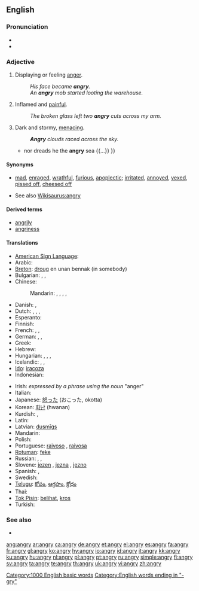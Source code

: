 ==English==

===Pronunciation===
* {{IPA|/ˈæŋ.gri/}}
* {{audio|en-us-angry.ogg|Audio (US)}}

===Adjective===
{{en-adj|angr|ier}}

# Displaying or feeling [[anger]].
#: ''His face became '''angry'''.''
#: ''An '''angry''' mob started looting the warehouse.''
# {{context|said about a wound or a rash}} Inflamed and [[painful]].
#: ''The broken glass left two '''angry''' cuts across my arm.''
# {{figurative|said about the sky or the sea}} Dark and stormy, [[menacing]].
#: '''''Angry''' clouds raced across the sky.''
#* {{quote-book|1756|[[w:Christopher Smart|Christopher Smart]]|3=[http://books.google.com/books?id=fnpYmCFiZlcC The Book of the Epodes]|chapter=Ode II|by=[[w:Horace|Horace]]
|passage={{...}} nor dreads he the '''angry''' sea {{...}} }}

====Synonyms====
* {{sense|displaying anger}} [[mad]], [[enraged]], [[wrathful]], [[furious]], [[apoplectic]]; [[irritated]], [[annoyed]], [[vexed]], [[pissed off]], [[cheesed off]]
* See also [[Wikisaurus:angry]]

====Derived terms====
* [[angrily]]
* [[angriness]]

====Translations====
{{trans-top|displaying anger}}
* [[American Sign Language]]: {{tø|ase|Claw5@NearNose-PalmBack}}
* Arabic: {{t|ar|غاضب|tr=ghāDib|sc=Arab}}
* [[Breton]]: [[droug]] en unan bennak (in somebody)
* Bulgarian: {{t+|bg|ядосан|m|sc=Cyrl}},  {{t|bg|разгневен|sc=Cyrl}},  {{t+|bg|сърдит|sc=Cyrl}}
* Chinese:
*: Mandarin: {{t-|cmn|恼怒|sc=Hani|xs=Mandarin}},  {{t-|cmn|恼怒|tr=nǎonù|sc=Hani|xs=Mandarin}},  {{t-|cmn|忿怒|tr=fènnù|sc=Hani|xs=Mandarin}},  {{t-|cmn|生氣|sc=Hani|xs=Mandarin}},  {{t-|cmn|生气|tr=shēngqì|sc=Hani|xs=Mandarin}}
* Danish: {{t-|da|vred}}, {{t-|da|sur}}
* Dutch: {{t+|nl|kwaad}}, {{t-|nl|kwade}}, {{t+|nl|boos}}, {{t-|nl|boze}}
* Esperanto: {{t-|eo|kolera|xs=Esperanto}}
* Finnish: {{t+|fi|vihainen}}
* French: {{t+|fr|fâché|m}}, {{t+|fr|fâchée|f}}, {{t-|fr|en colère}}
* German: {{t-|de|verärgert}},  {{t+|de|zornig}},  {{t+|de|böse}}
* Greek: {{t+|el|θυμωμένος|m|tr=thimoménos|sc=Grek}}
* Hebrew: {{he-translation|סר|sar}}
* Hungarian: {{t+|hu|haragos}}, {{t+|hu|dühös}}, {{t+|hu|mérges}},  {{t|hu|bősz}}
* Icelandic: {{t+|is|reiður|m}}, {{t+|is|reið|f}}, {{t+|is|reitt|n}}
* [[Ido]]: [[iracoza]]
* Indonesian: {{t-|id|marah|xs=Indonesian}}
{{trans-mid}}
* Irish: ''expressed by a phrase using the noun'' {{t-|ga|fearg|f|xs=Irish}} "anger"
* Italian: {{t+|it|arrabbiato}}
* Japanese: [[怒る|怒った]] (おこった, okotta)
* Korean: [[화난]] (hwanan)
* Kurdish: {{t|ku|توڕه‌|tr=ture|sc=ku-Arab}}, {{t|ku|زیز|tr=ziz|sc=ku-Arab}}
* Latin: {{t-|la|iratus}}
* Latvian: [[dusmīgs]]
* Mandarin: {{t-|cmn|惱怒|sc=Hani|xs=Mandarin}}
* Polish: {{t+|pl|zły}}
* Portuguese: [[raivoso]] {{m}}, [[raivosa]] {{f}}
* [[Rotuman]]: [[feke]]
* Russian: {{t|ru|сердитый|tr=serdítyj|sc=Cyrl}}, {{t+|ru|злой|tr=zloj|sc=Cyrl}}, {{t|ru|разгневанный|tr=razgnévannyj|sc=Cyrl}}
* Slovene: [[jezen]] {{m}}, [[jezna]] {{f}}, [[jezno]] {{n}}
* Spanish: {{t-|es|enojado}}, {{t-|es|enfadado}}
* Swedish: {{t+|sv|arg}}
* [[Telugu]]: [[కోపం]], [[ఆగ్రహం]], [[క్రోధం]]
* Thai: {{t|th|โกรธ|sc=Thai|xs=Thai}}
* [[Tok Pisin]]: [[belihat]], [[kros]]
* Turkish: {{t+|tr|kızgın}}
{{trans-bottom}}

===See also===
* {{pedialite|Anger}}

[[Category:1000 English basic words]]
[[Category:English words ending in "-gry"]]

[[ang:angry]]
[[ar:angry]]
[[ca:angry]]
[[de:angry]]
[[et:angry]]
[[el:angry]]
[[es:angry]]
[[fa:angry]]
[[fr:angry]]
[[gl:angry]]
[[ko:angry]]
[[hy:angry]]
[[io:angry]]
[[id:angry]]
[[it:angry]]
[[kk:angry]]
[[ku:angry]]
[[hu:angry]]
[[nl:angry]]
[[pl:angry]]
[[pt:angry]]
[[ru:angry]]
[[simple:angry]]
[[fi:angry]]
[[sv:angry]]
[[ta:angry]]
[[te:angry]]
[[th:angry]]
[[uk:angry]]
[[vi:angry]]
[[zh:angry]]